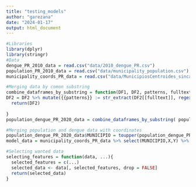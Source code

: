 ```yaml
---
title: "testing_models"
author: "garezana"
date: "2024-01-17"
output: html_document
---
```


```r
#Libraries
library(dplyr)
library(stringr)
#Data
dengue_PR_2010_data = read.csv("data/2010_dengue_PR.csv")
population_PR_2010_data = read.csv("data/municipality_population.csv")
municipality_coords_PR_data = read.csv("data/MunicipiosCentroides_sincayos_.csv")
```

```r
#Merging data by comon substring
combine_dataframes_by_substring = function(DF1, DF2, patterns, fulltext){
DF2 = DF2 %>% mutate({{patterns}} := str_extract(DF2[[fulltext]], regex(paste(DF1[[patterns]], collapse = "|")))) %>% left_join(DF1, by = patterns)
  return(DF2)
  
}
population_dengue_PR_2020_data = combine_dataframes_by_substring( population_PR_2010_data, dengue_PR_2010_data, "MUNICIPIO", "FullGeoName")

#Merging population and dengue data with coordinates
population_dengue_PR_2020_data$MUNICIPIO = toupper(population_dengue_PR_2020_data$MUNICIPIO)
model_data = municipality_coords_PR_data %>% select(MUNICIPIO,X,Y) %>%  left_join(population_dengue_PR_2020_data, join_by(MUNICIPIO))

#Selecting wanted data
selecting_features = function(data, ...){
  selected_features = c(...)
  selected_data <- data[, selected_features, drop = FALSE]
  return(selected_data)
}
```


```r


```
